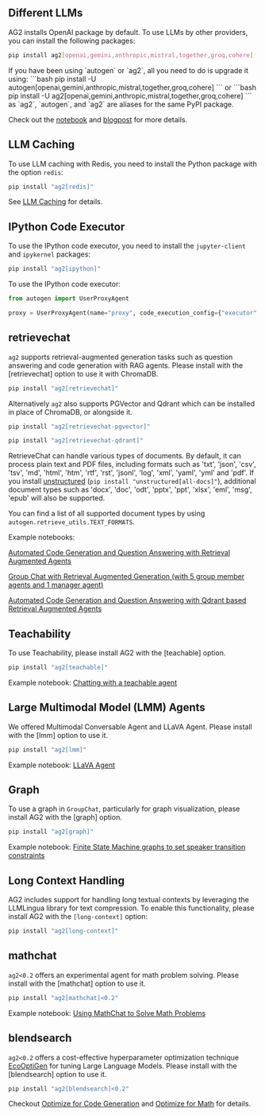 ## Different LLMs

AG2 installs OpenAI package by default. To use LLMs by other providers, you can install the following packages:

```bash
pip install ag2[openai,gemini,anthropic,mistral,together,groq,cohere]
```

<Tip>
If you have been using `autogen` or `ag2`, all you need to do is upgrade it using:
```bash
pip install -U autogen[openai,gemini,anthropic,mistral,together,groq,cohere]
```
or
```bash
pip install -U ag2[openai,gemini,anthropic,mistral,together,groq,cohere]
```
as `ag2`, `autogen`, and `ag2` are aliases for the same PyPI package.
</Tip>

Check out the [notebook](/docs/use-cases/notebooks/notebooks/autogen_uniformed_api_calling) and
[blogpost](/docs/blog/2024-06-24-AltModels-Classes/index) for more details.

## LLM Caching

To use LLM caching with Redis, you need to install the Python package with
the option `redis`:

```bash
pip install "ag2[redis]"
```

See [LLM Caching](/docs/api-reference/autogen/Cache) for details.

## IPython Code Executor

To use the IPython code executor, you need to install the `jupyter-client`
and `ipykernel` packages:

```bash
pip install "ag2[ipython]"
```

To use the IPython code executor:

```python
from autogen import UserProxyAgent

proxy = UserProxyAgent(name="proxy", code_execution_config={"executor": "ipython-embedded"})
```

## retrievechat

`ag2` supports retrieval-augmented generation tasks such as question answering and code generation with RAG agents. Please install with the [retrievechat] option to use it with ChromaDB.

```bash
pip install "ag2[retrievechat]"
```

Alternatively `ag2` also supports PGVector and Qdrant which can be installed in place of ChromaDB, or alongside it.

```bash
pip install "ag2[retrievechat-pgvector]"
```

```bash
pip install "ag2[retrievechat-qdrant]"
```

RetrieveChat can handle various types of documents. By default, it can process
plain text and PDF files, including formats such as 'txt', 'json', 'csv', 'tsv',
'md', 'html', 'htm', 'rtf', 'rst', 'jsonl', 'log', 'xml', 'yaml', 'yml' and 'pdf'.
If you install [unstructured](https://unstructured-io.github.io/unstructured/installation/full_installation.html)
(`pip install "unstructured[all-docs]"`), additional document types such as 'docx',
'doc', 'odt', 'pptx', 'ppt', 'xlsx', 'eml', 'msg', 'epub' will also be supported.

You can find a list of all supported document types by using `autogen.retrieve_utils.TEXT_FORMATS`.

Example notebooks:

[Automated Code Generation and Question Answering with Retrieval Augmented Agents](https://github.com/ag2ai/ag2/blob/main/notebook/agentchat_RetrieveChat.ipynb)

[Group Chat with Retrieval Augmented Generation (with 5 group member agents and 1 manager agent)](https://github.com/ag2ai/ag2/blob/main/notebook/agentchat_groupchat_RAG.ipynb)

[Automated Code Generation and Question Answering with Qdrant based Retrieval Augmented Agents](https://github.com/ag2ai/ag2/blob/main/notebook/agentchat_RetrieveChat_qdrant.ipynb)

## Teachability

To use Teachability, please install AG2 with the [teachable] option.

```bash
pip install "ag2[teachable]"
```

Example notebook: [Chatting with a teachable agent](/docs/use-cases/notebooks/notebooks/agentchat_teachability)

## Large Multimodal Model (LMM) Agents

We offered Multimodal Conversable Agent and LLaVA Agent. Please install with the [lmm] option to use it.

```bash
pip install "ag2[lmm]"
```

Example notebook: [LLaVA Agent](/docs/use-cases/notebooks/notebooks/agentchat_lmm_llava)

## Graph

To use a graph in `GroupChat`, particularly for graph visualization, please install AG2 with the [graph] option.

```bash
pip install "ag2[graph]"
```

Example notebook: [Finite State Machine graphs to set speaker transition constraints](/docs/use-cases/notebooks/notebooks/agentchat_groupchat_finite_state_machine)

## Long Context Handling

AG2 includes support for handling long textual contexts by leveraging the LLMLingua library for text compression. To enable this functionality, please install AG2 with the `[long-context]` option:

```bash
pip install "ag2[long-context]"
```

## mathchat

`ag2<0.2` offers an experimental agent for math problem solving. Please install with the [mathchat] option to use it.

```bash
pip install "ag2[mathchat]<0.2"
```

Example notebook: [Using MathChat to Solve Math Problems](https://github.com/ag2ai/ag2/blob/main/notebook/agentchat_MathChat.ipynb)

## blendsearch

`ag2<0.2` offers a cost-effective hyperparameter optimization technique [EcoOptiGen](https://arxiv.org/abs/2303.04673) for tuning Large Language Models. Please install with the [blendsearch] option to use it.

```bash
pip install "ag2[blendsearch]<0.2"
```

Checkout [Optimize for Code Generation](https://github.com/ag2ai/ag2/blob/main/notebook/oai_completion.ipynb) and [Optimize for Math](https://github.com/ag2ai/ag2/blob/main/notebook/oai_chatgpt_gpt4.ipynb) for details.
